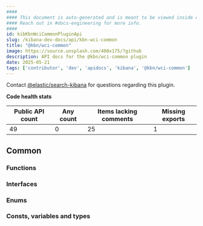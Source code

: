 ```yaml
---
####
#### This document is auto-generated and is meant to be viewed inside our experimental, new docs system.
#### Reach out in #docs-engineering for more info.
####
id: kibKbnWciCommonPluginApi
slug: /kibana-dev-docs/api/kbn-wci-common
title: "@kbn/wci-common"
image: https://source.unsplash.com/400x175/?github
description: API docs for the @kbn/wci-common plugin
date: 2025-05-21
tags: ['contributor', 'dev', 'apidocs', 'kibana', '@kbn/wci-common']
---
```




Contact [@elastic/search-kibana](https://github.com/orgs/elastic/teams/search-kibana) for questions regarding this plugin.

**Code health stats**

| Public API count  | Any count | Items lacking comments | Missing exports |
|-------------------|-----------|------------------------|-----------------|
| 49 | 0 | 25 | 1 |

## Common

### Functions
<DocDefinitionList data={kbnWciCommonObj.common.functions}/>

### Interfaces
<DocDefinitionList data={kbnWciCommonObj.common.interfaces}/>

### Enums
<DocDefinitionList data={kbnWciCommonObj.common.enums}/>

### Consts, variables and types
<DocDefinitionList data={kbnWciCommonObj.common.misc}/>


